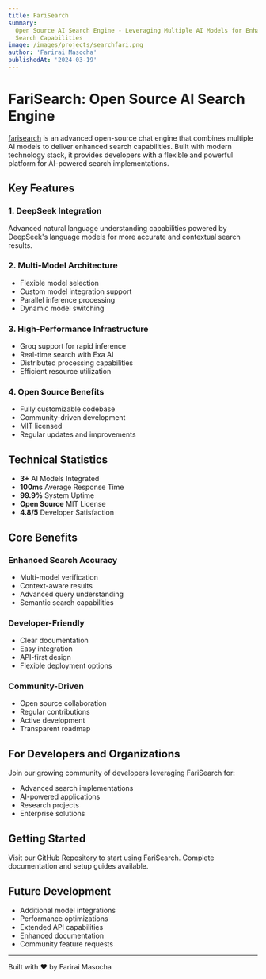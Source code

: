 ```yaml
---
title: FariSearch
summary:
  Open Source AI Search Engine - Leveraging Multiple AI Models for Enhanced
  Search Capabilities
image: /images/projects/searchfari.png
author: 'Farirai Masocha'
publishedAt: '2024-03-19'
---
```


# FariSearch: Open Source AI Search Engine

[farisearch](https://farisearch.co.zw) is an advanced open-source chat engine
that combines multiple AI models to deliver enhanced search capabilities. Built
with modern technology stack, it provides developers with a flexible and
powerful platform for AI-powered search implementations.

## Key Features

### 1. DeepSeek Integration

Advanced natural language understanding capabilities powered by DeepSeek's
language models for more accurate and contextual search results.

### 2. Multi-Model Architecture

- Flexible model selection
- Custom model integration support
- Parallel inference processing
- Dynamic model switching

### 3. High-Performance Infrastructure

- Groq support for rapid inference
- Real-time search with Exa AI
- Distributed processing capabilities
- Efficient resource utilization

### 4. Open Source Benefits

- Fully customizable codebase
- Community-driven development
- MIT licensed
- Regular updates and improvements

## Technical Statistics

- **3+** AI Models Integrated
- **100ms** Average Response Time
- **99.9%** System Uptime
- **Open Source** MIT License
- **4.8/5** Developer Satisfaction

## Core Benefits

### Enhanced Search Accuracy

- Multi-model verification
- Context-aware results
- Advanced query understanding
- Semantic search capabilities

### Developer-Friendly

- Clear documentation
- Easy integration
- API-first design
- Flexible deployment options

### Community-Driven

- Open source collaboration
- Regular contributions
- Active development
- Transparent roadmap

## For Developers and Organizations

Join our growing community of developers leveraging FariSearch for:

- Advanced search implementations
- AI-powered applications
- Research projects
- Enterprise solutions

## Getting Started

Visit our [GitHub Repository](#) to start using FariSearch. Complete
documentation and setup guides available.

## Future Development

- Additional model integrations
- Performance optimizations
- Extended API capabilities
- Enhanced documentation
- Community feature requests

---

Built with ❤️ by Farirai Masocha
